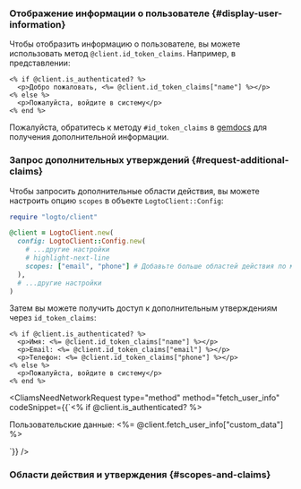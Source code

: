 

### Отображение информации о пользователе \{#display-user-information}

Чтобы отобразить информацию о пользователе, вы можете использовать метод `@client.id_token_claims`. Например, в представлении:

```erb title="app/views/sample/index.html.erb"
<% if @client.is_authenticated? %>
  <p>Добро пожаловать, <%= @client.id_token_claims["name"] %></p>
<% else %>
  <p>Пожалуйста, войдите в систему</p>
<% end %>
```

Пожалуйста, обратитесь к методу `#id_token_claims` в [gemdocs](https://gemdocs.org/gems/logto/latest) для получения дополнительной информации.

### Запрос дополнительных утверждений \{#request-additional-claims}

<FindUserInfoMissing method="id_token_claims" />

<ScopesAndClaimsIntroduction />

Чтобы запросить дополнительные области действия, вы можете настроить опцию `scopes` в объекте `LogtoClient::Config`:

```ruby
require "logto/client"

@client = LogtoClient.new(
  config: LogtoClient::Config.new(
    # ...другие настройки
    # highlight-next-line
    scopes: ["email", "phone"] # Добавьте больше областей действия по мере необходимости
  ),
  # ...другие настройки
)
```

Затем вы можете получить доступ к дополнительным утверждениям через `id_token_claims`:

```erb title="app/views/sample/index.html.erb"
<% if @client.is_authenticated? %>
  <p>Имя: <%= @client.id_token_claims["name"] %></p>
  <p>Email: <%= @client.id_token_claims["email"] %></p>
  <p>Телефон: <%= @client.id_token_claims["phone"] %></p>
<% else %>
  <p>Пожалуйста, войдите в систему</p>
<% end %>
```

<CliamsNeedNetworkRequest
  type="method"
  method="fetch_user_info"
  codeSnippet={<CodeBlock language="erb" title="app/views/sample/index.html.erb">{`<% if @client.is_authenticated? %>
  <p>Пользовательские данные: <%= @client.fetch_user_info["custom_data"] %></p>
<!-- ... -->`}</CodeBlock>}
/>

### Области действия и утверждения \{#scopes-and-claims}

<ScopesAndClaims />
